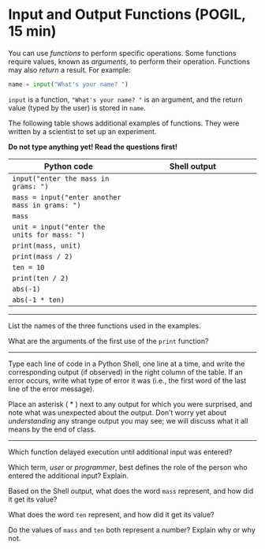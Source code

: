 # Input and Output Functions (POGIL, 15 min)

You can use *functions* to perform specific operations. Some functions require values, known as *arguments*, to perform their operation. Functions may also *return* a result. For example:

```python
name = input("What's your name? ")
```

`input` is a function, `"What's your name? "` is an argument, and the return value (typed by the user) is stored in `name`.

The following table shows additional examples of functions. They were written by a scientist to set up an experiment.

**Do not type anything yet! Read the questions first!**

| Python code | Shell output |
|-------------|--------------|
| `input("enter the mass in grams: ")` | \TextField[width=2.5cm, name=io_ans1]{} |
| `mass = input("enter another mass in grams: ")` | \TextField[width=2.5cm, name=io_ans2]{} |
| `mass` | \TextField[width=2.5cm, name=io_ans3]{} |
| `unit = input("enter the units for mass: ")` | \TextField[width=2.5cm, name=io_ans4]{} |
| `print(mass, unit)` | \TextField[width=2.5cm, name=io_ans5]{} |
| `print(mass / 2)` | \TextField[width=2.5cm, name=io_ans6]{} |
| `ten = 10` | \TextField[width=2.5cm, name=io_ans7]{} |
| `print(ten / 2)` | \TextField[width=2.5cm, name=io_ans8]{} |
| `abs(-1)` | \TextField[width=2.5cm, name=io_ans9]{} |
| `abs(-1 * ten)` | \TextField[width=2.5cm, name=io_ans10]{} |

---

List the names of the three functions used in the examples.

\TextField[width=\linewidth, name=io_ans11]{}
<!-- **Answer:** input, print, abs -->

What are the arguments of the first use of the `print` function?

\TextField[multiline=true, width=\linewidth, height=2.5em, name=io_ans12]{}
<!-- **Answer:** mass, unit -->

---

Type each line of code in a Python Shell, one line at a time, and write the corresponding output (if observed) in the right column of the table. If an error occurs, write what type of error it was (i.e., the first word of the last line of the error message).

Place an asterisk ( * ) next to any output for which you were surprised, and note what was unexpected about the output. Don't worry yet about *understanding* any strange output you may see; we will discuss what it all means by the end of class.

---

Which function delayed execution until additional input was entered?

\TextField[width=\linewidth, name=io_ans13]{}
<!-- **Answer:** The input function. -->

Which term, *user* or *programmer*, best defines the role of the person who entered the additional input? Explain.

\TextField[multiline=true, width=\linewidth, height=2.5em, name=io_ans14]{}
<!-- **Answer:** User is a better term; programs are ultimately written to be used by non-programmers. -->

Based on the Shell output, what does the word `mass` represent, and how did it get its value?

\TextField[multiline=true, width=\linewidth, height=3.75em, name=io_ans15]{}
<!-- **Answer:** (Answers may vary) Its value is 10, which the user entered as input. -->

What does the word `ten` represent, and how did it get its value?

\TextField[multiline=true, width=\linewidth, height=3.75em, name=io_ans16]{}
<!-- **Answer:** Its value is 10 based on the statement `ten = 10`. -->

Do the values of `mass` and `ten` both represent a number? Explain why or why not.

\TextField[multiline=true, width=\linewidth, height=3.75em, name=io_ans17]{}
<!-- **Answer:** Although they both appear to represent a numerical value, `mass` divided by 2 gives an error, while `ten` divided by 2 gives the expected numerical outcome. -->
